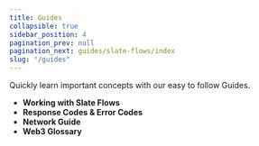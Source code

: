 ```yaml
---
title: Guides
collapsible: true
sidebar_position: 4
pagination_prev: null
pagination_next: guides/slate-flows/index
slug: "/guides"
---
```



Quickly learn important concepts with our easy to follow Guides.

- **<Link to="/guides/slate-flows">Working with Slate Flows</Link>**
- **<Link to="/guides/response-codes-and-error-codes">Response Codes & Error Codes</Link>**
- **<Link to="/guides/network-guide">Network Guide</Link>**
- **<Link to="/guides/glossary">Web3 Glossary</Link>**
